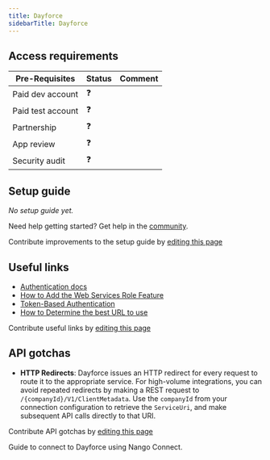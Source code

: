 ```yaml
---
title: Dayforce
sidebarTitle: Dayforce
---
```



<Overview />
<PreBuiltTooling />
<PreBuiltUseCases />

## Access requirements
| Pre-Requisites | Status | Comment|
| - | - | - |
| Paid dev account | ❓ |  |
| Paid test account | ❓ |  |
| Partnership | ❓ | |
| App review | ❓ |  |
| Security audit | ❓ | |


## Setup guide

_No setup guide yet._

<Tip>Need help getting started? Get help in the [community](https://nango.dev/slack).</Tip>

<Note>Contribute improvements to the setup guide by [editing this page](https://github.com/nangohq/nango/tree/master/docs-v2/integrations/all/lever.mdx)</Note>


## Useful links

-   [Authentication docs](https://help.dayforce.com/r/documents/Dayforce-RESTful-Web-Services-Developer-Guide/Authentication)
-   [How to Add the Web Services Role Feature](https://help.dayforce.com/r/documents/Dayforce-RESTful-Web-Services-Developer-Guide/Add-the-Web-Services-Role-Feature)
-   [Token-Based Authentication](https://help.dayforce.com/r/documents/Dayforce-RESTful-Web-Services-Developer-Guide/Token-Based-Authentication)
-   [How to Determine the best URL to use](https://help.dayforce.com/r/documents/Dayforce-RESTful-Web-Services-Developer-Guide/Determine-Which-URL-to-Use)

<Note>Contribute useful links by [editing this page](https://github.com/nangohq/nango/tree/master/docs-v2/integrations/all/dayforce.mdx)</Note>

## API gotchas

- **HTTP Redirects**: Dayforce issues an HTTP redirect for every request to route it to the appropriate service. For high-volume integrations, you can avoid repeated redirects by making a REST request to `/{companyId}/V1/ClientMetadata`. Use the `companyId` from your connection configuration to retrieve the `ServiceUri`, and make subsequent API calls directly to that URI.

<Note>Contribute API gotchas by [editing this page](https://github.com/nangohq/nango/tree/master/docs-v2/integrations/all/dayforce.mdx)</Note>

<Card title="Connect to Dayforce" icon="link" href="/integrations/all/dayforce/connect" horizontal>
  Guide to connect to Dayforce using Nango Connect.
</Card>
